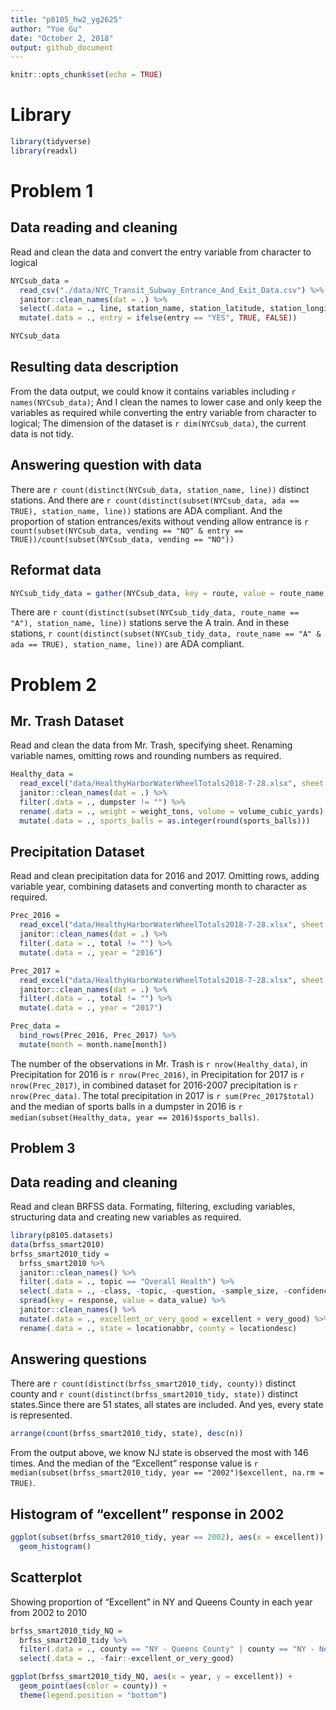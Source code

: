 ```yaml
---
title: "p8105_hw2_yg2625"
author: "Yue Gu"
date: "October 2, 2018"
output: github_document
---
```


```r
knitr::opts_chunk$set(echo = TRUE)
```

# Library
```r
library(tidyverse)
library(readxl)
```

# Problem 1
## Data reading and cleaning

Read and clean the data and convert the entry variable from character to logical
```r
NYCsub_data = 
  read_csv("./data/NYC_Transit_Subway_Entrance_And_Exit_Data.csv") %>% 
  janitor::clean_names(dat = .) %>% 
  select(.data = ., line, station_name, station_latitude, station_longitude, route1:route11, entry, vending, entrance_type, ada) %>% 
  mutate(.data = ., entry = ifelse(entry == "YES", TRUE, FALSE))

NYCsub_data 
```

## Resulting data description
From the data output, we could know it contains variables including `r names(NYCsub_data)`; And I clean the names to lower case and only keep the variables as required while converting the entry variable from character to logical; The dimension of the dataset is `r dim(NYCsub_data)`, the current data is not tidy.


## Answering question with data
There are `r count(distinct(NYCsub_data, station_name, line))` distinct stations. And there are `r count(distinct(subset(NYCsub_data, ada == TRUE), station_name, line))` stations are ADA compliant. And the proportion of station entrances/exits without vending allow entrance is `r count(subset(NYCsub_data, vending == "NO" & entry == TRUE))/count(subset(NYCsub_data, vending == "NO"))`


## Reformat data
```r
NYCsub_tidy_data = gather(NYCsub_data, key = route, value = route_name, route1:route11)
```

There are `r count(distinct(subset(NYCsub_tidy_data, route_name == "A"), station_name, line))` stations serve the A train. And in these stations, `r count(distinct(subset(NYCsub_tidy_data, route_name == "A" & ada == TRUE), station_name, line))` are ADA compliant.


# Problem 2
## Mr. Trash Dataset

Read and clean the data from Mr. Trash, specifying sheet. Renaming variable names, omitting rows and rounding numbers as required.
```r
Healthy_data = 
  read_excel("data/HealthyHarborWaterWheelTotals2018-7-28.xlsx", sheet = "Mr. Trash Wheel", range = cell_cols("A:N")) %>%
  janitor::clean_names(dat = .) %>% 
  filter(.data = ., dumpster != "") %>% 
  rename(.data = ., weight = weight_tons, volume = volume_cubic_yards) %>% 
  mutate(.data = ., sports_balls = as.integer(round(sports_balls)))
```

## Precipitation Dataset

Read and clean precipitation data for 2016 and 2017. Omitting rows, adding variable year, combining datasets and converting month to character as required.
```r
Prec_2016 =
  read_excel("data/HealthyHarborWaterWheelTotals2018-7-28.xlsx", sheet = "2016 Precipitation", range = cell_rows(2:14)) %>% 
  janitor::clean_names(dat = .) %>% 
  filter(.data = ., total != "") %>% 
  mutate(.data = ., year = "2016")

Prec_2017 =
  read_excel("data/HealthyHarborWaterWheelTotals2018-7-28.xlsx", sheet = "2017 Precipitation", range = cell_rows(2:14)) %>% 
  janitor::clean_names(dat = .) %>% 
  filter(.data = ., total != "") %>% 
  mutate(.data = ., year = "2017")

Prec_data = 
  bind_rows(Prec_2016, Prec_2017) %>%
  mutate(month = month.name[month])

```

The number of the observations in Mr. Trash is `r nrow(Healthy_data)`, in Precipitation for 2016 is `r nrow(Prec_2016)`, in Precipitation for 2017 is `r nrow(Prec_2017)`, in combined dataset for 2016-2007 precipitation is `r nrow(Prec_data)`. The total precipitation in 2017 is `r sum(Prec_2017$total)` and the median of sports balls in a dumpster in 2016 is `r median(subset(Healthy_data, year == 2016)$sports_balls)`.


## Problem 3
## Data reading and cleaning

Read and clean BRFSS data. Formating, filtering, excluding variables, structuring data and creating new variables as required.
```r
library(p8105.datasets)
data(brfss_smart2010)
brfss_smart2010_tidy = 
  brfss_smart2010 %>% 
  janitor::clean_names() %>% 
  filter(.data = ., topic == "Overall Health") %>% 
  select(.data = ., -class, -topic, -question, -sample_size, -confidence_limit_low: -geo_location) %>% 
  spread(key = response, value = data_value) %>% 
  janitor::clean_names() %>% 
  mutate(.data = ., excellent_or_very_good = excellent + very_good) %>% 
  rename(.data = ., state = locationabbr, county = locationdesc)
```

## Answering questions
There are `r count(distinct(brfss_smart2010_tidy, county))` distinct county and `r count(distinct(brfss_smart2010_tidy, state))` distinct states.Since there are 51 states, all states are included. And yes, every state is represented.

```r
arrange(count(brfss_smart2010_tidy, state), desc(n))
```
From the output above, we know NJ state is observed the most with 146 times. And the median of the "Excellent" response value is `r median(subset(brfss_smart2010_tidy, year == "2002")$excellent, na.rm = TRUE)`.

## Histogram of "excellent" response in 2002
```r
ggplot(subset(brfss_smart2010_tidy, year == 2002), aes(x = excellent)) +
  geom_histogram()
```

## Scatterplot
Showing proportion of "Excellent" in NY and Queens County in each year from 2002 to 2010
```r
brfss_smart2010_tidy_NQ = 
  brfss_smart2010_tidy %>% 
  filter(.data = ., county == "NY - Queens County" | county == "NY - New York County") %>% 
  select(.data = ., -fair:-excellent_or_very_good)

ggplot(brfss_smart2010_tidy_NQ, aes(x = year, y = excellent)) +
  geom_point(aes(color = county)) +
  theme(legend.position = "bottom")
```

